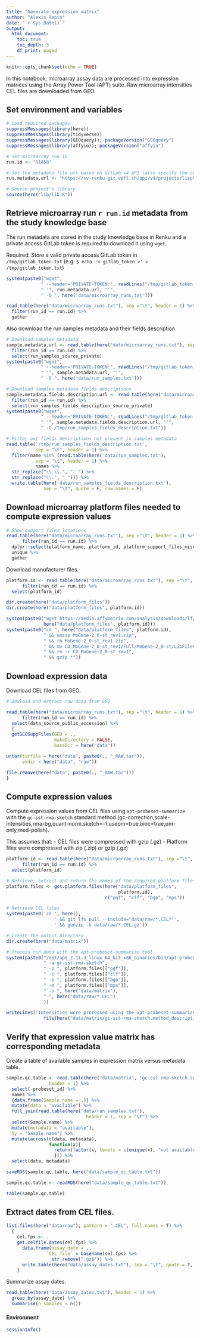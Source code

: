 ```yaml
---
title: "Generate expression matrix"
author: "Alexis Rapin"
date: "`r Sys.Date()`"
output:
  html_document:
    toc: true
    toc_depth: 3
    df_print: paged
---
```

```r
knitr::opts_chunk$set(echo = TRUE)
```

In this notebook, microarray assay data are processed into expression matrices using the Array Power Tool (APT) suite. Raw microarray intensities CEL files are downloaded from GEO.

## Set environment and variables

```r

# Load required packages
suppressMessages(library(here))
suppressMessages(library(tidyverse))
suppressMessages(library(GEOquery)); packageVersion("GEOquery")
suppressMessages(library(affyio)); packageVersion("affyio")

# Set microarray run ID
run.id <- "R1858"

# Set the metadata file url based on GitLab v4 API (also specify the commit ID!)
run.metadata.url <- "https://sv-renku-git.epfl.ch/api/v4/projects/lisp%2Fbxd-fasted-knowledge-base/repository/files/data%2Fruns%2Fmicroarray_runs.txt/raw?ref=5016f653"

# Source project's library
source(here("lib/lib.R"))
```

## Retrieve microarray run `r run.id` metadata from the study knowledge base

The run metadata are stored in the study knowledge base in Renku and a private access GitLab token is required to download it using `wget`.

Required: Store a valid private access GitLab token in `/tmp/gitlab_token.txt` (e.g. ``$ echo '< gitlab_token >' > /tmp/gitlab_token.txt``)

```r
system(paste0("wget",
             " --header='PRIVATE-TOKEN:", readLines("/tmp/gitlab_token.txt"), "'",
             " '", run.metadata.url, "'",
             " -O ", here('data/microarray_runs.txt')))
```
```r
read.table(here("data/microarray_runs.txt"), sep ="\t", header = 1) %>%
  filter(run_id == run.id) %>%
  gather
```

Also download the run samples metadata and their fields description
```r
# Download samples metadata
sample.metadata.url <- read.table(here("data/microarray_runs.txt"), sep ="\t", header = 1) %>%
  filter(run_id == run.id) %>%
  select(run_samples_source_private)
system(paste0("wget",
             " --header='PRIVATE-TOKEN:", readLines("/tmp/gitlab_token.txt"), "'",
             " '", sample.metadata.url, "'",
             " -O ", here('data/run_samples.txt')))

# Download samples metadata fields descriptions
sample.metadata.fields.description.url <- read.table(here("data/microarray_runs.txt"), sep ="\t", header = 1) %>%
  filter(run_id == run.id) %>%
  select(run_samples_fields_description_source_private)
system(paste0("wget",
             " --header='PRIVATE-TOKEN:", readLines("/tmp/gitlab_token.txt"), "'",
             " '", sample.metadata.fields.description.url, "'",
             " -O /tmp/run_samples_fields_description.txt"))

# Filter out fields descriptions not present in samples metadata
read.table('/tmp/run_samples_fields_description.txt',
           sep = "\t", header = 1) %>%
  filter(name %in% (read.table(here('data/run_samples.txt'),
           sep = "\t", header = 1) %>%
           names %>%
  str_replace("\\.\\.", ": ") %>%
  str_replace("\\.", " "))) %>%
  write.table(here('data/run_samples_fields_description.txt'),
              sep = "\t", quote = F, row.names = F)
```

## Download microarray platform files needed to compute expression values

```r
# Show support files locations
read.table(here("data/microarray_runs.txt"), sep ="\t", header = 1) %>%
      filter(run_id == run.id) %>%
  dplyr::select(platform_name, platform_id, platform_support_files_misc) %>%
  unique %>%
  gather
```

Download manufacturer files.

```r
platform.id <- read.table(here("data/microarray_runs.txt"), sep ="\t", header = 1) %>%
      filter(run_id == run.id) %>%
  select(platform_id)

dir.create(here("data/platform_files"))
dir.create(here("data/platform_files", platform.id))

system(paste0("wget https://media.affymetrix.com/analysis/downloads/lf/wt/MoGene-2_0-st/MoGene-2_0-st_rev1.zip -P ",
              here("data/platform_files", platform.id)))
system(paste0("cd ", here("data/platform_files", platform.id),
              " && unzip MoGene-2_0-st_rev1.zip",
              " && rm MoGene-2_0-st_rev1.zip",
              " && mv CD_MoGene-2_0-st_rev1/Full/MoGene-2_0-st/LibFiles/* ./",
              " && rm -r CD_MoGene-2_0-st_rev1",
              " && gzip *"))
```

## Download expression data
Download CEL files from GEO.

```r
# Dowload and extract raw data from GEO

read.table(here("data/microarray_runs.txt"), sep ="\t", header = 1) %>%
      filter(run_id == run.id) %>%
  select(data_source_public_accession) %>%
  {
  getGEOSuppFiles(GEO = .,
                  makeDirectory = FALSE,
                  baseDir = here("data"))

untar(tarfile = here("data", paste0(., "_RAW.tar")),
      exdir = here("data", "raw"))

file.remove(here("data", paste0(., "_RAW.tar")))
}
```

## Compute expression values

Compute expression values from CEL files using ``apt-probeset-summarize`` with the ``gc-sst-rma-sketch`` standard method (gc-correction,scale-intensities,rma-bg,quant-norm.sketch=-1.usepm=true.bioc=true,pm-only,med-polish).

This assumes that:
- CEL files were compressed with gzip (.gz)
- Platform files were compressed with zip (.zip) or gzip (.gz)

```r
platform.id <- read.table(here("data/microarray_runs.txt"), sep ="\t", header = 1) %>%
      filter(run_id == run.id) %>%
  select(platform_id)
```
```r
# Retrieve, extract and return the names of the required platform files
platform.files <- get.platform.files(here("data/platform_files",
                                          platform.id),
                                     c("pgf", "clf", "bgp", "mps"))

# Retrieve CEL files
system(paste0('cd ', here(),
                  ' && git lfs pull --include="data/raw/*.CEL*"',
                  ' && gunzip -k data/raw/*.CEL.gz'))

# Create the output directory
dir.create(here("data/matrix"))

# Process run data with the apt-probeset-summarize tool
system(paste0("/opt/apt_2.11.3_linux_64_bit_x86_binaries/bin/apt-probeset-summarize",
              " -a gc-sst-rma-sketch",
              " -p ", platform.files[["pgf"]],
              " -c ", platform.files[["clf"]],
              " -b ", platform.files[["bgp"]],
              " -m ", platform.files[["mps"]],
              " -o ", here("data/matrix"),
              " ", here("data/raw/*.CEL")
              ))

writeLines("Intensities were processed using the apt-probeset-summarize script from the Array Power Tool suite (version 2.11.3) with the gc-sst-rma-sketch standard method.",
              file(here("data/matrix/gc-sst-rma-sketch.method_description.txt")))
```

## Verify that expression value matrix has corresponding metadata

Create a table of available samples in expression matrix versus metadata table.
```r
sample.qc.table <- read.table(here("data/matrix", "gc-sst-rma-sketch.summary.txt"),
                header = 1) %>%
  select(-probeset_id) %>%
  names %>%
  {data.frame(Sample.name = .)} %>%
  mutate(data = "available") %>%
  full_join(read.table(here("data/run_samples.txt"),
                              header = 1, sep = "\t") %>%
  select(Sample.name) %>%
  mutate(metadata = "available"),
  by = "Sample.name") %>%
  mutate(across(c(data, metadata),
                function(x){
                  return(factor(x, levels = c(unique(x), "not available")))
                  })) %>%
  select(data, metadata)

saveRDS(sample.qc.table, here("data/sample_qc_table.txt"))
```
```r
sample.qc.table <- readRDS(here("data/sample_qc_table.txt"))
```
```r
table(sample.qc.table)
```

## Extract dates from CEL files.

```r
list.files(here("data/raw"), pattern = ".CEL", full.names = T) %>%
  {
    cel.fps <- .
    get.celfile.dates(cel.fps) %>%
      data.frame(assay_date = .,
               `CEL file` = basename(cel.fps) %>%
                 str_remove(".gz$")) %>%
      write.table(here("data/assay_dates.txt"), sep = "\t", quote = T, row.names = F)
    }
```

Summarize assay dates.

```r
read.table(here("data/assay_dates.txt"), header = 1) %>%
  group_by(assay_date) %>%
  summarise(n_samples = n())
```

#### Environment

```r
sessionInfo()
```